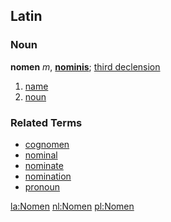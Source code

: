 ==Latin==

===Noun===
'''nomen''' ''m'', '''[[nominis]]'''; [[third declension]]

# [[name]]
# [[noun]]

===Related Terms===

*[[cognomen]]
*[[nominal]]
*[[nominate]]
*[[nomination]]
*[[pronoun]]

[[la:Nomen]]
[[nl:Nomen]]
[[pl:Nomen]]